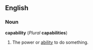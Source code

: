 ==English==

===Noun===
'''capability''' (''Plural'' '''capabilities''')
# The power or [[ability]] to do something.